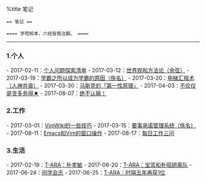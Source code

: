 
%title 笔记

 == 笔记 ==

 ==== 学苟知本，六经皆我注脚。 ====

----
=== 1.个人 ===
- 2017-02-11：[[note/note_1001|个人问题探索清单]]
- 2017-03-12：[[note/note_1002|世界观和方法论（余弦）]]
- 2017-03-19：[[note/note_1003|学霸之所以成为学霸的原因（佚名）]]
- 2017-03-20：[[note/note_1004|电梯汇报术（人神共奋）]]
- 2017-03-30：[[note/note_1005|马斯克的「第一性原理」]]
- 2017-04-03：[[note/note_1006|不仅仅是贪多务得★]]
- 2017-08-07：[[note/note_1007|绝不认输！]]

=== 2.工作 ===

- 2017-03-01：[[note/note_2001|VimWiki的一些技巧]]
- 2017-03-15：[[note/note_2002|要事承诺管理系统（佚名）]]
- 2017-08-11：[[note/note_2003|Emacs和Vim的窗口操作]]
- 2017-08-17：[[note/note_2004|每日工作三问]]

=== 3.生活 ===

- 2017-02-19：[[note/note_3001|T-ARA：朴孝敏]]
- 2017-06-20：[[note/note_3002|T-ARA：宝蓝和朴昭妍离队]]
- 2017-06-24：[[note/note_3003|同学会志]]
- 2017-06-25：[[note/note_3004|T-ARA：时隔五年再获1位]]
